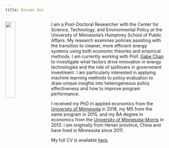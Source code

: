 ---
title: Bixuan Sun
---

<link rel="stylesheet" href="styles.css" type="text/css">

<img src="images/Bixuan_Sun.jpg" style="width:25%; margin-right: 20px" align="left">

I am a Post-Doctoral Researcher with the Center for Science, Technology, and Environmental Policy at the University of Minnesota's Humphrey School of Public Affairs. My research examines policies assisting with the transition to cleaner, more efficient energy systems using both economic theories and empirical methods. I am currently working with Prof. [Gabe Chan](https://chan-lab.umn.edu/gabe) to investigate what factors drive innovation in energy technologies and the role of spillovers in government investment. I am particularly interested in applying machine learning methods to policy evaluation to draw unique insights into heterogeneous policy effectiveness and how to improve program performance.  

I received my PhD in applied economics from the [University of Minnesota](https://www.apec.umn.edu/) in 2018, my MS from the same program in 2015, and my BA degree in economics from the [University of Minnesota-Morris](https://www4.morris.umn.edu/) in 2013. I am originally from Henan province, China and have lived in Minnesota since 2011.  

My full CV is available [here](files/BixuanSun-CV.pdf).